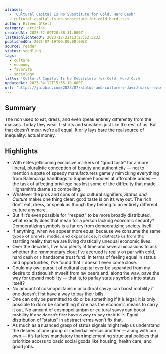 ```yaml
---
aliases:
  - 'Cultural Capital Is No Substitute for Cold, Hard Cash'
  - cultural-capital-is-no-substitute-for-cold-hard-cash
author: Eileen G’Sell
category: articles
createdAt: 2025-02-09T20:38:31.000Z
lastHighlightedOn: 2023-12-22T13:27:52.323Z
publishedOn: 2023-07-19T00:00:00.000Z
source: reader
status: seedling
tags:
  - culture
  - economy
  - favorite
  - sociology
title: 'Cultural Capital Is No Substitute for Cold, Hard Cash'
updatedAt: 2025-04-12T15:55:18.000Z
url: 'https://jacobin.com/2023/07/status-and-culture-w-david-marx-review'
---
```

## Summary

The rich used to eat, dress, and even speak entirely differently from the masses. Today they wear T-shirts and sneakers just like the rest of us. But that doesn’t mean we’re all equal. It only lays bare the real source of inequality: actual money.

## Highlights

- With elites jettisoning exclusive markers of “good taste” for a more liberal, pluralistic conception of beauty and authenticity — not to mention a spate of speedy manufacturers gamely mimicking everything from Balenciaga handbags to Supreme hoodies at affordable prices — the task of affecting privilege has lost some of the difficulty that made Highsmith’s drama so compelling.
- Whatever the pros and cons of rigid cultural signifiers, _Status and Culture_ makes one thing clear: good taste is on its way out. The rich don’t eat, dress, or speak as though they belong to an entirely different culture anymore.
- But if it’s even possible for “respect” to be more broadly distributed, what exactly does that mean for a person lacking economic security? Democratizing symbols is a far cry from democratizing society itself.
- If anything, when we appear more equal because we consume the same types of brands, media, and experiences, it distracts us from the startling reality that we are living drastically unequal economic lives.
- Over the decades, I’ve had plenty of time and several occasions to ask whether the nonmonetary clout I’ve accrued is really on par with cold, hard cash or a handsome trust fund. In terms of feeling equal in status and opportunities, I’ve found that it doesn’t even come close.
- Could my own pursuit of cultural capital ever be separated from my desire to distinguish myself from my peers and, along the way, pave the way for upward mobility — that is, to parlay status symbols into status itself?
- No amount of cosmopolitanism or cultural savvy can boost mobility if one doesn’t first have a way to pay their bills.
- One can only be permitted to do or be something if it is legal; it is only possible to do or be something if one has the economic means to carry it out. No amount of cosmopolitanism or cultural savvy can boost mobility if one doesn’t first have a way to pay their bills. Equal distribution of “status” in abstract terms won’t fix that.
- As much as a nuanced grasp of status signals might help us understand the desires of one group or individual versus another — along with our own — it’s far less mandatory than implementing structural policies that prioritize access to basic social goods like housing, health care, and good jobs.
